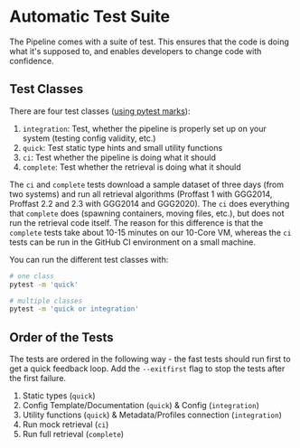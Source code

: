 # Automatic Test Suite

The Pipeline comes with a suite of test. This ensures that the code is doing what it's supposed to, and enables developers to change code with confidence.

## Test Classes

There are four test classes ([using pytest marks](https://docs.pytest.org/en/7.1.x/example/markers.html)):

1. `integration`: Test, whether the pipeline is properly set up on your system (testing config validity, etc.)
2. `quick`: Test static type hints and small utility functions
3. `ci`: Test whether the pipeline is doing what it should
4. `complete`: Test whether the retrieval is doing what it should

The `ci` and `complete` tests download a sample dataset of three days (from two systems) and run all retrieval algorithms (Proffast 1 with GGG2014, Proffast 2.2 and 2.3 with GGG2014 and GGG2020). The `ci` does everything that `complete` does (spawning containers, moving files, etc.), but does not run the retrieval code itself. The reason for this difference is that the `complete` tests take about 10-15 minutes on our 10-Core VM, whereas the `ci` tests can be run in the GitHub CI environment on a small machine.

You can run the different test classes with: 

```bash
# one class
pytest -m 'quick'

# multiple classes
pytest -m 'quick or integration'
```

## Order of the Tests

The tests are ordered in the following way - the fast tests should run first to get a quick feedback loop. Add the `--exitfirst` flag to stop the tests after the first failure.

1. Static types (`quick`)
2. Config Template/Documentation (`quick`) & Config (`integration`)
3. Utility functions (`quick`) & Metadata/Profiles connection (`integration`)
4. Run mock retrieval (`ci`)
5. Run full retrieval (`complete`)

